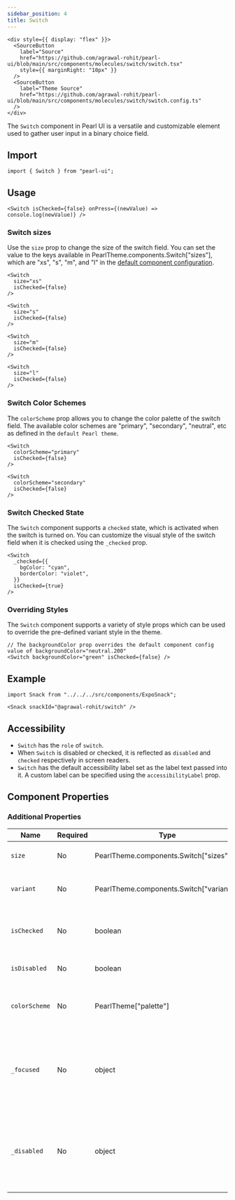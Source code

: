 ```yaml
---
sidebar_position: 4
title: Switch
---
```


```tsx
<div style={{ display: "flex" }}>
  <SourceButton
    label="Source"
    href="https://github.com/agrawal-rohit/pearl-ui/blob/main/src/components/molecules/switch/switch.tsx"
    style={{ marginRight: "10px" }}
  />
  <SourceButton
    label="Theme Source"
    href="https://github.com/agrawal-rohit/pearl-ui/blob/main/src/components/molecules/switch/switch.config.ts"
  />
</div>
```

The `Switch` component in Pearl UI is a versatile and customizable element used to gather user input in a binary choice field.

## Import

```tsx
import { Switch } from "pearl-ui";
```

## Usage

```tsx
<Switch isChecked={false} onPress={(newValue) => console.log(newValue)} />
```

### Switch sizes

Use the `size` prop to change the size of the switch field. You can set the value to the keys available in PearlTheme.components.Switch["sizes"], which are "xs", "s", "m", and "l" in the [default component configuration](https://github.com/agrawal-rohit/pearl-ui/blob/main/src/components/molecules/switch/switch.config.ts).

```tsx
<Switch
  size="xs"
  isChecked={false}
/>

<Switch
  size="s"
  isChecked={false}
/>

<Switch
  size="m"
  isChecked={false}
/>

<Switch
  size="l"
  isChecked={false}
/>
```

### Switch Color Schemes

The `colorScheme` prop allows you to change the color palette of the switch field. The available color schemes are "primary", "secondary", "neutral", etc as defined in the `default Pearl theme`.

```tsx
<Switch
  colorScheme="primary"
  isChecked={false}
/>

<Switch
  colorScheme="secondary"
  isChecked={false}
/>
```

### Switch Checked State

The `Switch` component supports a `checked` state, which is activated when the switch is turned on. You can customize the visual style of the switch field when it is checked using the `_checked` prop.

```tsx
<Switch
  _checked={{
    bgColor: "cyan",
    borderColor: "violet",
  }}
  isChecked={true}
/>
```

### Overriding Styles

The `Switch` component supports a variety of style props which can be used to override the pre-defined variant style in the theme.

```tsx
// The backgroundColor prop overrides the default component config value of backgroundColor="neutral.200"
<Switch backgroundColor="green" isChecked={false} />
```

## Example

```tsx
import Snack from "../../../src/components/ExpoSnack";

<Snack snackId="@agrawal-rohit/switch" />
```

## Accessibility

- `Switch` has the `role` of `switch`.
- When `Switch` is disabled or checked, it is reflected as `disabled` and `checked` respectively in screen readers.
- `Switch` has the default accessibility label set as the label text passed into it. A custom label can be specified using the `accessibilityLabel` prop.

## Component Properties

### Additional Properties

| Name          | Required | Type                                            | Default     | Description                                                                  |
| ------------- | -------- | ----------------------------------------------- | ----------- | ---------------------------------------------------------------------------- |
| `size`        | No       | PearlTheme.components.Switch["sizes"]    | `"m"`       | Determines the size of the switch.                                           |
| `variant`     | No       | PearlTheme.components.Switch["variants"] |             | Determines the variant of the switch.                                        |
| `isChecked`   | No       | boolean                                  | `false`     | Whether the switch is in a checked state.                                    |
| `isDisabled`  | No       | boolean                                  | `false`     | Whether the switch is disabled.                                              |
| `colorScheme` | No       | PearlTheme["palette"]                    | `"primary"` | Determines the active color palette of the switch.                           |
| `_focused`    | No       | object                                   | `{}`        | Style properties that are applied when the component is in a focused state.  |
| `_disabled`   | No       | object                                   | `{}`        | Style properties that are applied when the component is in a disabled state. |
